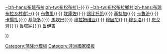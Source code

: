 {{Navbox
|name  = 蒲隆地行政區劃
|title = [[蒲隆地|-{zh-tw:蒲隆地;zh-cn:布隆迪;zh-hk:布隆迪}-]][[蒲隆地行政區劃|行政區劃]]
|image = [[Image:Flag of Burundi.svg|50px|Flag of Burundi]]
|list1 = <div>
[[布班扎省|布班扎]]{{·}} [[布琼布拉|-{zh-hans:布琼布拉;zh-tw:布松布拉}-]]{{·}} [[布松布拉鄉村省|-{zh-tw:布松布拉鄉村;zh-hans:布琼布拉乡村省}-]]{{·}} [[布鲁里省|布鲁里]]{{·}} [[坎庫佐省|坎庫佐]]{{·}} [[锡比托凯省|锡比托凯]]{{·}} [[基特加省|基特加]]{{·}} [[卡鲁济省|卡鲁济]]{{·}} [[卡揚扎省|卡揚扎]]{{·}} [[基龍多省|基龍多]]{{·}} [[馬坎巴省|馬坎巴]]{{·}} [[穆拉姆维亚省|穆拉姆维亚]]{{·}} [[穆因加省|穆因加]]{{·}} [[穆瓦洛省|穆瓦洛]]{{·}} [[恩戈齊省|恩戈齊]]{{·}} [[魯塔納省|魯塔納]]{{·}} [[鲁伊吉省|鲁伊吉]]
</div>

}}<noinclude>
[[Category:蒲隆地模板]]
[[Category:非洲國家模板]]

</noinclude>